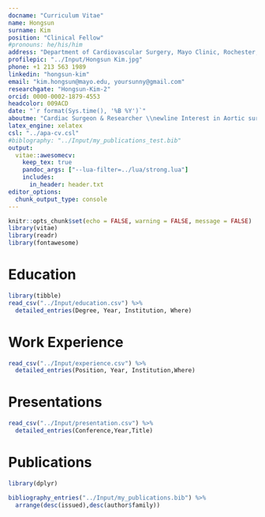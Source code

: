 ```yaml
---
docname: "Curriculum Vitae"
name: Hongsun
surname: Kim
position: "Clinical Fellow"
#pronouns: he/his/him
address: "Department of Cardiovascular Surgery, Mayo Clinic, Rochester, MN"
profilepic: "../Input/Hongsun Kim.jpg"
phone: +1 213 563 1989
linkedin: "hongsun-kim"
email: "kim.hongsun@mayo.edu, yoursunny@gmail.com"
researchgate: "Hongsun-Kim-2"
orcid: 0000-0002-1879-4553
headcolor: 009ACD
date: "`r format(Sys.time(), '%B %Y')`"
aboutme: "Cardiac Surgeon & Researcher \\newline Interest in Aortic surgery & Thoracic transplantation"
latex_engine: xelatex
csl: "../apa-cv.csl"
#biblography: "../Input/my_publications_test.bib"
output:
  vitae::awesomecv:
    keep_tex: true
    pandoc_args: ["--lua-filter=../lua/strong.lua"]
    includes:
      in_header: header.txt
editor_options: 
  chunk_output_type: console
---
```


```r
knitr::opts_chunk$set(echo = FALSE, warning = FALSE, message = FALSE)
library(vitae)
library(readr)
library(fontawesome)
```



\faIcon{university} Education
============================

```r
library(tibble)
read_csv("../Input/education.csv") %>% 
  detailed_entries(Degree, Year, Institution, Where)
```

\faIcon{briefcase} Work Experience
============================

```r
read_csv("../Input/experience.csv") %>% 
  detailed_entries(Position, Year, Institution,Where)
```

\faIcon{comments} Presentations
============================

```r
read_csv("../Input/presentation.csv") %>% 
  detailed_entries(Conference,Year,Title)
```

\faIcon*{file} Publications
============================

```r
library(dplyr)

bibliography_entries("../Input/my_publications.bib") %>%
  arrange(desc(issued),desc(author$family))

```
